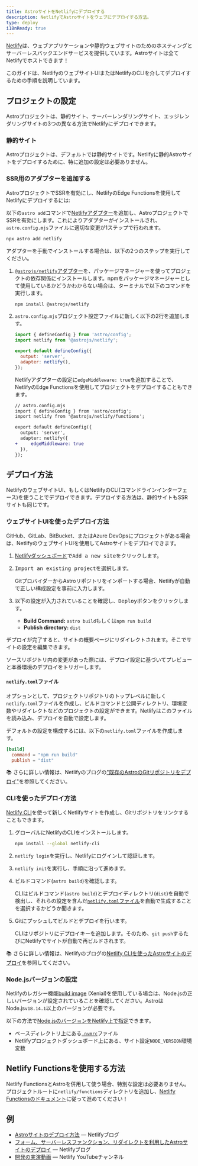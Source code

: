 ```yaml
---
title: AstroサイトをNetlifyにデプロイする
description: NetlifyでAstroサイトをウェブにデプロイする方法。
type: deploy
i18nReady: true
---
```

[Netlify](https://netlify.com)は、ウェブアプリケーションや静的ウェブサイトのためのホスティングとサーバーレスバックエンドサービスを提供しています。Astroサイトは全てNetlifyでホストできます！

このガイドは、NetlifyのウェブサイトUIまたはNetlifyのCLIを介してデプロイするための手順を説明しています。

## プロジェクトの設定

Astroプロジェクトは、静的サイト、サーバーレンダリングサイト、エッジレンダリングサイトの3つの異なる方法でNetlifyにデプロイできます。

### 静的サイト

Astroプロジェクトは、デフォルトでは静的サイトです。Netlifyに静的Astroサイトをデプロイするために、特に追加の設定は必要ありません。

### SSR用のアダプターを追加する

AstroプロジェクトでSSRを有効にし、NetlifyのEdge Functionsを使用してNetlifyにデプロイするには:

以下の`astro add`コマンドで[Netlifyアダプター](/ja/guides/integrations-guide/netlify/)を追加し、AstroプロジェクトでSSRを有効にします。これによりアダプターがインストールされ、`astro.config.mjs`ファイルに適切な変更が1ステップで行われます。

```bash
npx astro add netlify
```

アダプターを手動でインストールする場合は、以下の2つのステップを実行してください。

1. [`@astrojs/netlify`アダプター](/ja/guides/integrations-guide/netlify/)を、パッケージマネージャーを使ってプロジェクトの依存関係にインストールします。npmをパッケージマネージャーとして使用しているかどうかわからない場合は、ターミナルで以下のコマンドを実行します。

    ```bash
    npm install @astrojs/netlify
    ```

1. `astro.config.mjs`プロジェクト設定ファイルに新しく以下の2行を追加します。

    ```js title="astro.config.mjs" ins={2, 5-6}
    import { defineConfig } from 'astro/config';
    import netlify from '@astrojs/netlify';

    export default defineConfig({
      output: 'server',
      adapter: netlify(),
    });
    ```

    Netlifyアダプターの設定に`edgeMiddleware: true`を追加することで、NetlifyのEdge Functionsを使用してプロジェクトをデプロイすることもできます。

      ```diff lang="js"
      // astro.config.mjs
      import { defineConfig } from 'astro/config';
      import netlify from '@astrojs/netlify/functions';

      export default defineConfig({
        output: 'server',
        adapter: netlify({
    +     edgeMiddleware: true
        }),
      });
      ```

## デプロイ方法

NetlifyのウェブサイトUI、もしくはNetlifyのCLI(コマンドラインインターフェース)を使うことでデプロイできます。デプロイする方法は、静的サイトもSSRサイトも同じです。

### ウェブサイトUIを使ったデプロイ方法

GitHub、GitLab、BitBucket、またはAzure DevOpsにプロジェクトがある場合は、NetlifyのウェブサイトUIを使用してAstroサイトをデプロイできます。

1. [Netlifyダッシュボード](https://app.netlify.com/)で<kbd>Add a new site</kbd>をクリックします。

2. <kbd>Import an existing project</kbd>を選択します。

    GitプロバイダーからAstroリポジトリをインポートする場合、Netlifyが自動で正しい構成設定を事前に入力します。

3. 以下の設定が入力されていることを確認し、<kbd>Deploy</kbd>ボタンをクリックします。

    - **Build Command:** `astro build`もしくは`npm run build`
    - **Publish directory:** `dist`

 デプロイが完了すると、サイトの概要ページにリダイレクトされます。そこでサイトの設定を編集できます。

ソースリポジトリ内の変更があった際には、デプロイ設定に基づいてプレビューと本番環境のデプロイをトリガーします。

#### `netlify.toml`ファイル

オプションとして、プロジェクトリポジトリのトップレベルに新しく`netlify.toml`ファイルを作成し、ビルドコマンドと公開ディレクトリ、環境変数やリダイレクトなどのプロジェクトの設定ができます。Netlifyはこのファイルを読み込み、デプロイを自動で設定します。

デフォルトの設定を構成するには、以下の`netlify.toml`ファイルを作成します。

```toml
[build]
  command = "npm run build"
  publish = "dist"
```

📚 さらに詳しい情報は、Netlifyのブログの["既存のAstroのGitリポジトリをデプロイ"](https://www.netlify.com/blog/how-to-deploy-astro/#deploy-an-existing-git-repository-to-netlify)を参照してください。


### CLIを使ったデプロイ方法

[Netlify CLI](https://cli.netlify.com/)を使って新しくNetlifyサイトを作成し、Gitリポジトリをリンクすることもできます。


1. グローバルにNetlifyのCLIをインストールします。

    ```bash
    npm install --global netlify-cli
    ```

2. `netlify login`を実行し、Netlifyにログインして認証します。
3. `netlify init`を実行し、手順に沿って進めます。
4. ビルドコマンド(`astro build`)を確認します。

    CLIはビルドコマンド(`astro build`)とデプロイディレクトリ(`dist`)を自動で検出し、それらの設定を含んだ[`netlify.toml`ファイル](#netlifytomlファイル)を自動で生成することを選択するかどうか聞きます。

5.  Gitにプッシュしてビルドとデプロイを行います。

    CLIはリポジトリにデプロイキーを追加します。そのため、`git push`するたびにNetlifyでサイトが自動で再ビルドされます。

📚 さらに詳しい情報は、Netlifyのブログの[Netlify CLIを使ったAstroサイトのデプロイ](https://www.netlify.com/blog/how-to-deploy-astro/#link-your-astro-project-and-deploy-using-the-netlify-cli)を参照してください。

### Node.jsバージョンの設定

Netlifyのレガシー機能[build image](https://docs.netlify.com/configure-builds/get-started/#build-image-selection) (Xenial)を使用している場合は、Node.jsの正しいバージョンが設定されていることを確認してください。AstroはNode.js`v18.14.1`以上のバージョンが必要です。

以下の方法で[Node.jsのバージョンをNetlify上で指定](https://docs.netlify.com/configure-builds/manage-dependencies/#node-js-and-javascript)できます。
- ベースディレクトリ上にある[`.nvmrc`](https://github.com/nvm-sh/nvm#nvmrc)ファイル
- Netlifyプロジェクトダッシュボード上にある、サイト設定`NODE_VERSION`環境変数

## Netlify Functionsを使用する方法

Netlify FunctionsとAstroを併用して使う場合、特別な設定は必要ありません。プロジェクトルートに`netlify/functions`ディレクトリを追加し、[Netlify Functionsのドキュメント](https://docs.netlify.com/functions/overview/)に従って進めてください！

## 例

- [Astroサイトのデプロイ方法](https://www.netlify.com/blog/how-to-deploy-astro/) — Netlifyブログ
- [フォーム、サーバーレスファンクション、リダイレクトを利用したAstroサイトのデプロイ](https://www.netlify.com/blog/deploy-an-astro-site-with-forms-serverless-functions-and-redirects/) — Netlifyブログ
- [開発の実演動画](https://youtu.be/GrSLYq6ZTes) — Netlify YouTubeチャンネル

